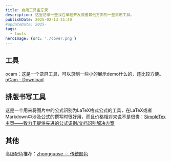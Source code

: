 ```yaml
---
title: 自用工具备忘录
description: 这里记录一些我在编程开发或者其他方面的一些常用工具。
publishDate: 2025-02-13 21:40
#updateDate: 2025-
tags:
  - tools
heroImage: {src: './cover.png'}
---
```






## 工具

ocam：这是一个录屏工具，可以录制一些小的展示demo什么的，还比较方便。[oCam - Download](https://ocam.en.softonic.com/)

## 排版书写工具

这是一个用来将图片中的公式识别为LaTeX格式公式的工具，在LaTeX或者Markdown中涉及公式的撰写时很好用，而且价格相对来说不是很贵：[SimpleTex主页——致力于提供先进的公式识别/文档识别解决方案](https://simpletex.cn/)

## 其他
高级配色推荐：[zhongguose － 传统颜色](https://www.zhongguose.com/)